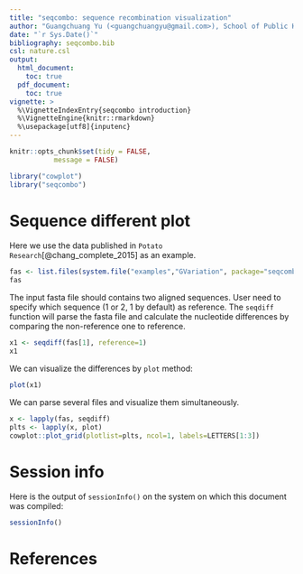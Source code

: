 ```yaml
---
title: "seqcombo: sequence recombination visualization"
author: "Guangchuang Yu (<guangchuangyu@gmail.com>), School of Public Health, The University of Hong Kong"
date: "`r Sys.Date()`"
bibliography: seqcombo.bib
csl: nature.csl
output:
  html_document:
    toc: true
  pdf_document:
    toc: true
vignette: >
  %\VignetteIndexEntry{seqcombo introduction}
  %\VignetteEngine{knitr::rmarkdown}
  %\usepackage[utf8]{inputenc}
---
```


```r
knitr::opts_chunk$set(tidy = FALSE,
		   message = FALSE)
```


```r
library("cowplot")
library("seqcombo")
```

# Sequence different plot

Here we use the data published in `Potato
Research`[@chang_complete_2015] as an example.

```r
fas <- list.files(system.file("examples","GVariation", package="seqcombo"), pattern="fas", full.names=TRUE)
fas
```

The input fasta file should contains two aligned sequences. User need
to specify which sequence (1 or 2, 1 by default) as reference. The
`seqdiff` function will parse the fasta file and calculate the
nucleotide differences by comparing the non-reference one to reference.

```r
x1 <- seqdiff(fas[1], reference=1)
x1
```

We can visualize the differences by `plot` method:

```r
plot(x1)
```

We can parse several files and visualize them simultaneously.

```r
x <- lapply(fas, seqdiff)
plts <- lapply(x, plot)
cowplot::plot_grid(plotlist=plts, ncol=1, labels=LETTERS[1:3])
```



# Session info

Here is the output of `sessionInfo()` on the system on which this document was compiled:
```r
sessionInfo()
```


# References
